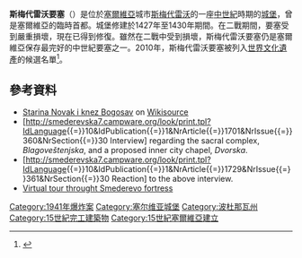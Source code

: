 '''斯梅代雷沃要塞'''（{{lang-sr|Cмeдepeвcκa твpђaвa；Smederevska tvrđava}}）是位於[[塞爾維亞|塞爾維亞]]城市[[斯梅代雷沃|斯梅代雷沃]]的一座[[中世紀|中世紀]]時期的[[城堡|城堡]]，曾是塞爾維亞的臨時首都。城堡修建於1427年至1430年期間。在二戰期間，要塞受到嚴重損壞，現在已得到修復。雖然在二戰中受到損壞，斯梅代雷沃要塞仍是塞爾維亞保存最完好的中世紀要塞之一。2010年，斯梅代雷沃要塞被列入[[世界文化遺產|世界文化遺產]]的候選名單<ref>{{cite web | title=Five Serbian cultural sites nominated to UNESCO list | url=http://www.emg.rs/en/news/serbia/128869.html | date=2010-08-03 | work=Ekonom:east Media Group | accessdate=2010-08-11 | deadurl=yes | archiveurl=https://web.archive.org/web/20100805044538/http://www.emg.rs/en/news/serbia/128869.html | archivedate=2010-08-05 }}</ref>。

==參考資料==
{{refs}}
{{Commons|Smederevo Fortress}}
*[[wikisource:sr:Старина_Новак_и_кнез_Богосав|Starina Novak i knez Bogosav]] on [[Wikisource|Wikisource]] {{sr icon}}
*[http://smederevska7.campware.org/look/print.tpl?IdLanguage{{=}}10&IdPublication{{=}}1&NrArticle{{=}}1701&NrIssue{{=}}360&NrSection{{=}}30 Interview]{{dead link|date=2018年3月 |bot=InternetArchiveBot |fix-attempted=yes }} regarding the sacral complex, ''Blagoveštenjska'', and a proposed inner city chapel, ''Dvorska''. {{sr icon}}
*[http://smederevska7.campware.org/look/print.tpl?IdLanguage{{=}}10&IdPublication{{=}}1&NrArticle{{=}}1729&NrIssue{{=}}361&NrSection{{=}}30 Reaction]{{dead link|date=2018年3月 |bot=InternetArchiveBot |fix-attempted=yes }} to the above interview. {{sr icon}}
*[https://web.archive.org/web/20141107040648/http://www.360serbia.com/gradovi/virtuelna-setnja-smederevskom-tvrdavom/ Virtual tour throught Smederevo fortress] {{sr icon}}

{{coord|44|40|7|N|20|55|45|E|region:RS_type:landmark|display=title}}

[[Category:1941年爆炸案|Category:1941年爆炸案]]
[[Category:塞尔维亚城堡|Category:塞尔维亚城堡]]
[[Category:波杜那瓦州|Category:波杜那瓦州]]
[[Category:15世紀完工建築物|Category:15世紀完工建築物]]
[[Category:15世紀塞爾維亞建立|Category:15世紀塞爾維亞建立]]

{{Serbia-stub}}